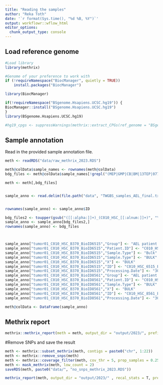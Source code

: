 ```yaml
---
title: "Reading the samples"
author: "Reka Toth"
date: '`r format(Sys.time(), "%d %B, %Y")`'
output: workflowr::wflow_html
editor_options:
  chunk_output_type: console
---
```


## Load reference genome

```r
#Load library
library(methrix)
```

```r
#Genome of your preference to work with
if (!requireNamespace("BiocManager", quietly = TRUE))
    install.packages("BiocManager")

library(BiocManager)

if(!requireNamespace("BSgenome.Hsapiens.UCSC.hg19")) {
BiocManager::install("BSgenome.Hsapiens.UCSC.hg19")
}
library(BSgenome.Hsapiens.UCSC.hg19) 
```


```r
#hg19_cpgs <- suppressWarnings(methrix::extract_CPGs(ref_genome = "BSgenome.Hsapiens.UCSC.hg19"))
```

## Sample annotation 
Read in the provided sample annotation file. 

```r

meth <- readRDS("data/raw_methrix_2023.RDS")

meth@colData$sample_names <- rownames(meth@colData)
bdg_files <- meth@colData$sample_names[!grepl("(MEP|GMP|CB|BM|13TEP|077M|081M|90F)", meth@colData$sample_names)]

meth <- meth[,bdg_files]


sample_anno <- read.delim(file.path("data", "TWGBS_samples_AEL_final.txt"))


rownames(sample_anno) <- sample_anno$ID

bdg_files2 <- toupper(gsub("([[:alpha:]]+)_(C010_HSC_[[:alnum:]]+)", "\\2_\\1", bdg_files))
sample_anno <- sample_anno[bdg_files2,]
rownames(sample_anno) <- bdg_files



sample_anno["tumor01_C010_HSC_B370_BioID6515","Group"] <- "AEL patient 2"
sample_anno["tumor01_C010_HSC_B370_BioID6515","Patient.ID"] <- "C010_HSC_6515"
sample_anno["tumor01_C010_HSC_B370_BioID6515","Sample.Type"] <- "Bulk"
sample_anno["tumor01_C010_HSC_B370_BioID6515","Sample.Type"] <- "BULK"
sample_anno["tumor01_C010_HSC_B370_BioID6515","X"] <- "BULK"
sample_anno["tumor01_C010_HSC_B370_BioID6515","ID"] <- "C010_HSC_6515_BULK"
sample_anno["tumor01_C010_HSC_B370_BioID6515","Processing.Date"] <- "30.01.2023"
sample_anno["tumor01_C010_HSC_B370_BioID8561","Group"] <- "AEL patient 4"
sample_anno["tumor01_C010_HSC_B370_BioID8561","Patient.ID"] <- "C010_HSC_8561"
sample_anno["tumor01_C010_HSC_B370_BioID8561","Sample.Type"] <- "BULK"
sample_anno["tumor01_C010_HSC_B370_BioID8561","X"] <- "BULK"
sample_anno["tumor01_C010_HSC_B370_BioID8561","ID"] <- "C010_HSC_8561_BULK"
sample_anno["tumor01_C010_HSC_B370_BioID8561","Processing.Date"] <- "30.01.2023"

meth@colData <- DataFrame(sample_anno)

```


## Methrix report

```r
methrix::methrix_report(meth = meth, output_dir = "output/2023/", prefix="raw")
```




#Remove SNPs and save the result


```r

meth <- methrix::subset_methrix(meth, contigs = paste0("chr", 1:22))
meth <- methrix::remove_snps(meth)
meth <- methrix::coverage_filter(meth, cov_thr = 5, prop_samples = 0.25)
meth <- mask_methrix(meth, low_count = 2)
saveRDS(meth, paste0("data/", "no_snps_methrix_2023.RDS"))

```

```r

methrix_report(meth, output_dir = "output/2023/" , recal_stats = T, prefix="filtered")

```


